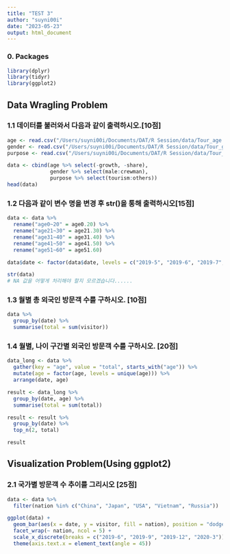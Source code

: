 ```yaml
---
title: "TEST 3"
author: "suyni00i"
date: "2023-05-23"
output: html_document
---
```


### 0. Packages
```r
library(dplyr)
library(tidyr)
library(ggplot2)
```

## Data Wragling Problem
### 1.1 데이터를 불러와서 다음과 같이 출력하시오.[10점]
```r
age <- read.csv("/Users/suyni00i/Documents/DAT/R Session/data/Tour_age.csv")
gender <- read.csv("/Users/suyni00i/Documents/DAT/R Session/data/Tour_gender.csv")
purpose <- read.csv("/Users/suyni00i/Documents/DAT/R Session/data/Tour_purpose.csv")

data <- cbind(age %>% select(-growth, -share),
              gender %>% select(male:crewman),
              purpose %>% select(tourism:others))
head(data)
```

### 1.2 다음과 같이 변수 명을 변경 후 str()을 통해 출력하시오[15점]
```r
data <- data %>%
  rename("age0~20" = age0.20) %>% 
  rename("age21~30" = age21.30) %>% 
  rename("age31~40" = age31.40) %>% 
  rename("age41~50" = age41.50) %>% 
  rename("age51~60" = age51.60)

data$date <- factor(data$date, levels = c("2019-5", "2019-6", "2019-7", "2019-8", "2019-9", "2019-10", "2019-11", "2019-12", "2020-1", "2020-2", "2020-3", "2020-4"))

str(data)
# NA 값을 어떻게 처리해야 할지 모르겠습니다......
```

### 1.3 월별 총 외국인 방문객 수를 구하시오. [10점]
```r
data %>%
  group_by(date) %>% 
  summarise(total = sum(visitor))
```

### 1.4 월별, 나이 구간별 외국인 방문객 수를 구하시오. [20점]
```r
data_long <- data %>%
  gather(key = "age", value = "total", starts_with("age")) %>%
  mutate(age = factor(age, levels = unique(age))) %>%
  arrange(date, age)

result <- data_long %>% 
  group_by(date, age) %>% 
  summarise(total = sum(total))

result <- result %>% 
  group_by(date) %>% 
  top_n(2, total)

result
```

## Visualization Problem(Using ggplot2)
### 2.1 국가별 방문객 수 추이를 그리시오 [25점]
```r
data <- data %>% 
  filter(nation %in% c("China", "Japan", "USA", "Vietnam", "Russia"))

ggplot(data) +
  geom_bar(aes(x = date, y = visitor, fill = nation), position = "dodge", stat = "identity") +
  facet_wrap(~ nation, ncol = 5) +
  scale_x_discrete(breaks = c("2019-6", "2019-9", "2019-12", "2020-3")) +
  theme(axis.text.x = element_text(angle = 45))
```

